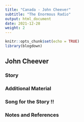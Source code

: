 ```yaml
---
title: "Canada - John Cheever"
subtitle: "The Enormous Radio"
output: html_document
date: 2021-12-28
weight: 2
---
```


```r
knitr::opts_chunk$set(echo = TRUE)
library(blogdown)
```

## John Cheever




### Story


  
### Additional Material





 
### Song for the Story !!

 
### Notes and References  

 

